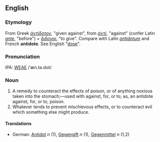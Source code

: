 ==English==
===Etymology===
From Greek ''[[άντίδοτον]]'', "given against", from ''[[άντί]]'', "against" (confer Latin ''[[ante]]'', "before") + ''[[διδοναι]]'', "to give". Compare with Latin ''[[antidotum]]'' and French '''antidote'''.  See English "[[dose]]".

===Pronunciation===
IPA: [[WEAE]] /ˈæn.tə.dot/

===Noun===
# A remedy to counteract the effects of poison, or of anything noxious taken into the stomach;&mdash;used with  against, for, or to; as, an antidote against, for, or to, poison.
# Whatever tends to prevent mischievous effects, or to counteract evil which something else might produce.
<!-- material copied from Webster's Revised Unabridged Dictionary (1913) -->
====Translations====
*German: [[Antidot]] ''n'' (1), [[Gegengift]] ''n'' (1), [[Gegenmittel]] ''n'' (1,2)